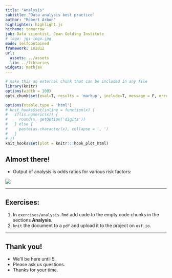 ```yaml
---
title: "Analysis"
subtitle: "Data analysis best practice"
author: "Robert Arbon"
highlighter: highlight.js
hitheme: tomorrow
job: Data scientist, Jean Golding Institute
# logo: jgi-logo.jpg
mode: selfcontained
framework: io2012
url:
  assets: ../assets
  lib: ../libraries
widgets: mathjax
---
```


```r
# make this an external chunk that can be included in any file
library(knitr)
options(width = 100)
opts_chunk$set(eval=T, results = 'markup', include=T, message = F, error = F, warning = F, comment = NA, fig.align = 'center', dpi = 100, tidy = F, cache.path = '.cache/', fig.path = 'fig/')

options(xtable.type = 'html')
# knit_hooks$set(inline = function(x) {
#   if(is.numeric(x)) {
#     round(x, getOption('digits'))
#   } else {
#     paste(as.character(x), collapse = ', ')
#   }
# })
knit_hooks$set(plot = knitr:::hook_plot_html)
```

## Almost there! 

* Output of analysis is odds ratios for various risk factors: 

![](fig/Table 3.png)

---

## Exercises:

1. In `exercises/analysis.Rmd` add code to the empty code chunks in the sections **Analysis**. 
2. `knit` the document to a `pdf` and upload it to the project on `osf.io`.

---

## Thank you!

* We'll be here until 5. 
* Please ask us questions. 
* Thanks for your time. 
